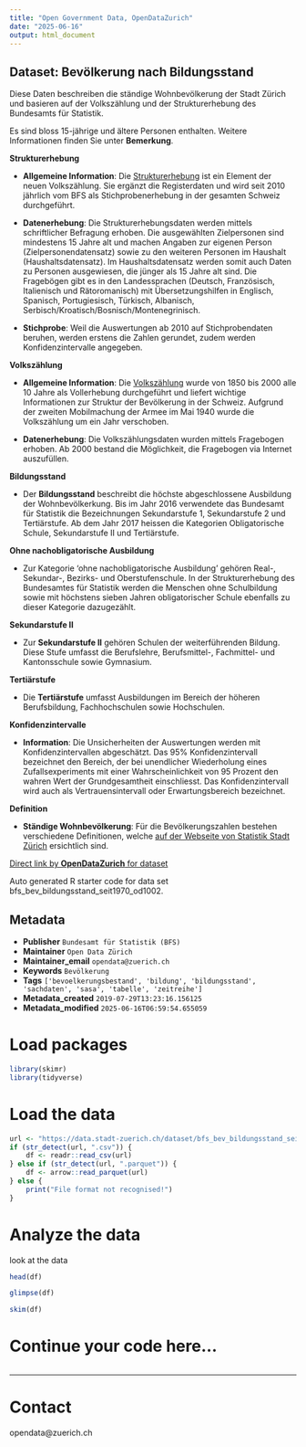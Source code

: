 ```yaml
---
title: "Open Government Data, OpenDataZurich"
date: "2025-06-16"
output: html_document
---
```


## Dataset: Bevölkerung nach Bildungsstand

Diese Daten beschreiben die ständige Wohnbevölkerung der Stadt Zürich und basieren auf der Volkszählung und der Strukturerhebung des Bundesamts für Statistik.

Es sind bloss 15-jährige und ältere Personen enthalten. Weitere Informationen finden Sie unter **Bemerkung**.

**Strukturerhebung**

- **Allgemeine Information**: Die  [Strukturerhebung](https://www.bfs.admin.ch/bfs/de/home/statistiken/bevoelkerung/erhebungen/se.html) ist ein Element der neuen Volkszählung. Sie ergänzt die Registerdaten und wird seit 2010 jährlich vom BFS als Stichprobenerhebung in der gesamten Schweiz durchgeführt. 

- **Datenerhebung**: Die Strukturerhebungsdaten werden mittels schriftlicher Befragung erhoben. Die ausgewählten Zielpersonen sind mindestens 15 Jahre alt und machen Angaben zur eigenen Person (Zielpersonendatensatz) sowie zu den weiteren Personen im Haushalt (Haushaltsdatensatz). Im Haushaltsdatensatz werden somit auch Daten zu Personen ausgewiesen, die jünger als 15 Jahre alt sind. Die Fragebögen gibt es in den  Landessprachen (Deutsch, Französisch, Italienisch und Rätoromanisch) mit Übersetzungshilfen in Englisch, Spanisch, Portugiesisch, Türkisch, Albanisch, Serbisch/Kroatisch/Bosnisch/Montenegrinisch. 

- **Stichprobe**: Weil die Auswertungen ab 2010 auf Stichprobendaten beruhen, werden erstens die Zahlen gerundet, zudem werden Konfidenzintervalle angegeben.

 

[]()

**Volkszählung**

- **Allgemeine Information**: Die   [Volkszählung](https://www.bfs.admin.ch/bfs/de/home/statistiken/bevoelkerung/erhebungen/volkszaehlung.html) wurde von 1850 bis 2000 alle 10 Jahre als Vollerhebung durchgeführt und liefert wichtige Informationen zur Struktur der Bevölkerung in der Schweiz. Aufgrund der zweiten Mobilmachung der Armee im Mai 1940 wurde die Volkszählung um ein Jahr verschoben.

- **Datenerhebung**: Die Volkszählungsdaten wurden mittels Fragebogen erhoben. Ab 2000 bestand die Möglichkeit, die Fragebogen via Internet auszufüllen.
 

[]()

**Bildungsstand**

- Der **Bildungsstand** beschreibt die höchste abgeschlossene Ausbildung der Wohnbevölkerkung. Bis im Jahr 2016 verwendete das Bundesamt für Statistik die Bezeichnungen Sekundarstufe 1, Sekundarstufe 2 und Tertiärstufe. Ab dem Jahr 2017 heissen die Kategorien Obligatorische Schule, Sekundarstufe II und Tertiärstufe.

 

[]()

**Ohne nachobligatorische Ausbildung**

- Zur Kategorie 'ohne nachobligatorische Ausbildung' gehören Real-, Sekundar-, Bezirks- und Oberstufenschule. In der Strukturerhebung des Bundesamtes für Statistik werden die Menschen ohne Schulbildung sowie mit höchstens sieben Jahren obligatorischer Schule ebenfalls zu dieser Kategorie dazugezählt.

 

[]()

**Sekundarstufe II**

- Zur **Sekundarstufe II** gehören Schulen der weiterführenden Bildung. Diese Stufe umfasst die Berufslehre, Berufsmittel-, Fachmittel- und Kantonsschule sowie Gymnasium.

 

[]()

**Tertiärstufe**

- Die **Tertiärstufe** umfasst Ausbildungen im Bereich der höheren Berufsbildung, Fachhochschulen sowie Hochschulen.

 

[]()

**Konfidenzintervalle**

- **Information**: Die Unsicherheiten der Auswertungen werden mit Konfidenzintervallen abgeschätzt. Das 95% Konfidenzintervall bezeichnet den Bereich, der bei unendlicher Wiederholung eines Zufallsexperiments mit einer Wahrscheinlichkeit von 95 Prozent den wahren Wert der Grundgesamtheit einschliesst. Das Konfidenzintervall wird auch als Vertrauensintervall oder Erwartungsbereich bezeichnet.


 

[]()

**Definition**

- **Ständige Wohnbevölkerung**: 
Für die Bevölkerungszahlen bestehen verschiedene Definitionen, welche [auf der Webseite von Statistik Stadt Zürich](https://www.stadt-zuerich.ch/de/politik-und-verwaltung/statistik-und-daten/daten/bevoelkerung/bestand-und-entwicklung/bevoelkerungsdefinition.html) ersichtlich sind.

 

[]()



[Direct link by **OpenDataZurich** for dataset](https://data.stadt-zuerich.ch/dataset/bfs_bev_bildungsstand_seit1970_od1002)

Auto generated R starter code for data set bfs_bev_bildungsstand_seit1970_od1002.

## Metadata

- **Publisher** `Bundesamt für Statistik (BFS)`
- **Maintainer** `Open Data Zürich`
- **Maintainer_email** `opendata@zuerich.ch`
- **Keywords** `Bevölk­erung`
- **Tags** `['bevoelkerungsbestand', 'bildung', 'bildungsstand', 'sachdaten', 'sasa', 'tabelle', 'zeitreihe']`
- **Metadata_created** `2019-07-29T13:23:16.156125`
- **Metadata_modified** `2025-06-16T06:59:54.655059`


# Load packages

```r
library(skimr)
library(tidyverse)
```

# Load the data

```r
url <- "https://data.stadt-zuerich.ch/dataset/bfs_bev_bildungsstand_seit1970_od1002/download/BIL100OD1002.csv"
if (str_detect(url, ".csv")) {
    df <- readr::read_csv(url)
} else if (str_detect(url, ".parquet")) {
    df <- arrow::read_parquet(url)
} else {
    print("File format not recognised!")
}
```

# Analyze the data

look at the data
```r
head(df)
```

```r
glimpse(df)
```

```r
skim(df)
```

# Continue your code here...

```r

```

------------------------------------------------------------------------

# Contact

opendata@zuerich.ch
